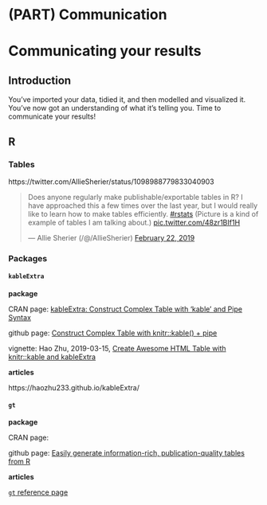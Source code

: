 # (PART) Communication {-} 


# Communicating your results {#communicating}




## Introduction

You've imported your data, tidied it, and then modelled and visualized it. You've now got an understanding of what it's telling you. Time to communicate your results!




## R



### Tables

https://twitter.com/AllieSherier/status/1098988779833040903

<blockquote class="twitter-tweet" data-lang="en"><p lang="en" dir="ltr">Does anyone regularly make publishable/exportable tables in R? I have approached this a few times over the last year, but I would really like to learn how to make tables efficiently. <a href="https://twitter.com/hashtag/rstats?src=hash&amp;ref_src=twsrc%5Etfw">#rstats</a> (Picture is a kind of example of tables I am talking about.) <a href="https://t.co/48zr1BIf1H">pic.twitter.com/48zr1BIf1H</a></p>&mdash; Allie Sherier (/@/AllieSherier) <a href="https://twitter.com/AllieSherier/status/1098988779833040903?ref_src=twsrc%5Etfw">February 22, 2019</a></blockquote>
<script async src="https://platform.twitter.com/widgets.js" charset="utf-8"></script>


### Packages


#### `kableExtra`

**package**

CRAN page: [kableExtra: Construct Complex Table with 'kable' and Pipe Syntax](https://cran.r-project.org/package=kableExtra)

github page: [Construct Complex Table with knitr::kable() + pipe](https://github.com/haozhu233/kableExtra)

vignette: Hao Zhu, 2019-03-15, [Create Awesome HTML Table with knitr::kable and kableExtra](https://cran.r-project.org/web/packages/kableExtra/vignettes/awesome_table_in_html.html)


**articles**

https://haozhu233.github.io/kableExtra/



#### `gt`



**package**

CRAN page: []()

github page: [Easily generate information-rich, publication-quality tables from R](https://github.com/rstudio/gt)


**articles**

[`gt` reference page](https://gt.rstudio.com/)



